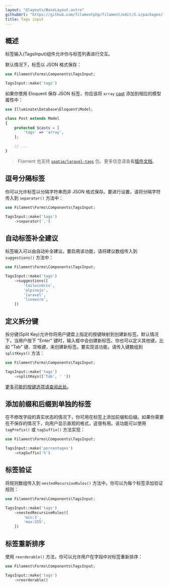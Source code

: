 ```yaml
---
layout: "@layouts/BaseLayout.astro"
githubUrl: "https://github.com/filamentphp/filament/edit/3.x/packages/forms/docs/03-fields/14-tags-input.md"
title: Tags input
---
```


## 概述

标签输入(TagsInput)组件允许你与标签列表进行交互。

默认情况下，标签以 JSON 格式保存：

```php
use Filament\Forms\Components\TagsInput;

TagsInput::make('tags')
```

<AutoScreenshot name="forms/fields/tags-input/simple" alt="Tags input" version="3.x" />

如果你使用 Eloquent 保存 JSON 标签，你应该将 `array` [cast](https://laravel.com/docs/eloquent-mutators#array-and-json-casting) 添加到相应的模型属性中：

```php
use Illuminate\Database\Eloquent\Model;

class Post extends Model
{
    protected $casts = [
        'tags' => 'array',
    ];

    // ...
}
```

> Filament 也支持 [`spatie/laravel-tags`](https://github.com/spatie/laravel-tags) 包。更多信息请查看[插件文档](/plugins/filament-spatie-tags)。

## 逗号分隔标签

你可以允许标签以分隔字符串而非 JSON 格式保存。要进行设置，请将分隔字符传入到 `separator()` 方法中：

```php
use Filament\Forms\Components\TagsInput;

TagsInput::make('tags')
    ->separator(',')
```

## 自动标签补全建议

标签输入可以由自动补全建议。要启用该功能，请将建议数组传入到 `suggestions()` 方法中：

```php
use Filament\Forms\Components\TagsInput;

TagsInput::make('tags')
    ->suggestions([
        'tailwindcss',
        'alpinejs',
        'laravel',
        'livewire',
    ])
```

## 定义拆分键

拆分键(Split Key)允许你将用户键盘上指定的按键映射到创建新标签。默认情况下，当用户按下 "Enter" 键时，输入框中会创建新标签。你也可以定义其他键，比如 "Tab" 键、空格键，来创建新标签。要实现该功能，请传入键数组到 `splitKeys()` 方法：

```php
use Filament\Forms\Components\TagsInput;

TagsInput::make('tags')
    ->splitKeys(['Tab', ' '])
```

[更多可能的按键选项请查阅此处](https://developer.mozilla.org/en-US/docs/Web/API/KeyboardEvent/key)。

## 添加前缀和后缀到单独的标签

在不修改字段的真实状态的情况下，你可用在标签上添加前缀和后缀。如果你需要在不保存的情况下，向用户显示直观的格式，这很有用。该功能可以使用 `tagPrefix()` 或 `tagSuffix()` 方法实现：

```php
use Filament\Forms\Components\TagsInput;

TagsInput::make('percentages')
    ->tagSuffix('%')
```

## 标签验证

将规则数组传入到 `nestedRecursiveRules()` 方法中，你可以为每个标签添加验证规则：

```php
use Filament\Forms\Components\TagsInput;

TagsInput::make('tags')
    ->nestedRecursiveRules([
        'min:3',
        'max:255',
    ])
```

## 标签重新排序

使用 `reorderable()` 方法，你可以允许用户在字段中对标签重新排序：

```php
use Filament\Forms\Components\TagsInput;

TagsInput::make('tags')
    ->reorderable()
```
